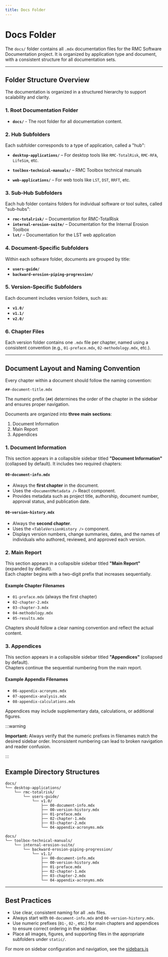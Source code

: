 ```yaml
---
title: Docs Folder
---
```


# Docs Folder

The `docs/` folder contains all `.mdx` documentation files for the RMC Software Documentation project. It is organized by application type and document, with a
consistent structure for all documentation sets.

---

## Folder Structure Overview

The documentation is organized in a structured hierarchy to support scalability and clarity.

### 1. Root Documentation Folder

- **`docs/`** - The root folder for all documentation content.

### 2. Hub Subfolders

Each subfolder corresponds to a type of application, called a "hub":

- **`desktop-applications/`** – For desktop tools like `RMC-TotalRisk`, `RMC-RFA`, `LifeSim`, etc.

- **`toolbox-technical-manuals/`** – RMC Toolbox technical manuals

- **`web-applications/`** – For web tools like `LST`, `DST`, `RRFT`, etc.

### 3. Sub-Hub Subfolders

Each hub folder contains folders for individual software or tool suites, called "sub-hubs":

- **`rmc-totalrisk/`** – Documentation for RMC-TotalRisk
- **`internal-erosion-suite/`** – Documentation for the Internal Erosion Toolbox
- **`lst/`** – Documentation for the LST web application

### 4. Document-Specific Subfolders

Within each software folder, documents are grouped by title:

- **`users-guide/`**
- **`backward-erosion-piping-progression/`**

### 5. Version-Specific Subfolders

Each document includes version folders, such as:

- **`v1.0/`**
- **`v1.1/`**
- **`v2.0/`**

### 6. Chapter Files

Each version folder contains one `.mdx` file per chapter, named using a consistent convention (e.g., `01-preface.mdx`, `02-methodology.mdx`, etc.).

---

## Document Layout and Naming Convention

Every chapter within a document should follow the naming convention:

`##-document-title.mdx`

The numeric prefix (`##`) determines the order of the chapter in the sidebar and ensures proper navigation.

Documents are organized into **three main sections**:

1. Document Information
2. Main Report
3. Appendices

### 1. Document Information

This section appears in a collapsible sidebar titled **"Document Information"** (collapsed by default). It includes two required chapters:

#### `00-document-info.mdx`

- Always the **first chapter** in the document.
- Uses the `<DocumentMetadata />` React component.
- Provides metadata such as project title, authorship, document number, approval status, and publication date.

#### `00-version-history.mdx`

- Always the **second chapter**.
- Uses the `<TableVersionHistory />` component.
- Displays version numbers, change summaries, dates, and the names of individuals who authored, reviewed, and approved each version.

### 2. Main Report

This section appears in a collapsible sidebar titled **"Main Report"** (expanded by default).  
Each chapter begins with a two-digit prefix that increases sequentially.

#### Example Chapter Filenames

- `01-preface.mdx` (always the first chapter)
- `02-chapter-2.mdx`
- `03-chapter-3.mdx`
- `04-methodology.mdx`
- `05-results.mdx`

Chapters should follow a clear naming convention and reflect the actual content.

### 3. Appendices

This section appears in a collapsible sidebar titled **"Appendices"** (collapsed by default).  
Chapters continue the sequential numbering from the main report.

#### Example Appendix Filenames

- `06-appendix-acronyms.mdx`
- `07-appendix-analysis.mdx`
- `08-appendix-calculations.mdx`

Appendices may include supplementary data, calculations, or additional figures.

:::warning

**Important:** Always verify that the numeric prefixes in filenames match the desired sidebar order. Inconsistent numbering can lead to broken navigation and reader confusion.

:::

## Example Directory Structures

```
docs/
└── desktop-applications/
    └── rmc-totalrisk/
        └── users-guide/
            └── v1.0/
                ├── 00-document-info.mdx
                ├── 00-version-history.mdx
                ├── 01-preface.mdx
                ├── 02-chapter-1.mdx
                ├── 03-chapter-2.mdx
                └── 04-appendix-acronyms.mdx
```

```
docs/
└── toolbox-technical-manuals/
    └── internal-erosion-suite/
        └── backward-erosion-piping-progression/
            └── v1.1/
                ├── 00-document-info.mdx
                ├── 00-version-history.mdx
                ├── 01-preface.mdx
                ├── 02-chapter-1.mdx
                ├── 03-chapter-2.mdx
                └── 04-appendix-acronyms.mdx
```

---

## Best Practices

- Use clear, consistent naming for all `.mdx` files.
- Always start with `00-document-info.mdx` and `00-version-history.mdx`.
- Use numeric prefixes (`01-`, `02-`, etc.) for main chapters and appendices to ensure correct ordering in the sidebar.
- Place all images, figures, and supporting files in the appropriate subfolders under `static/`.

For more on sidebar configuration and navigation, see the [sidebars.js](./08-sidebars.mdx)

